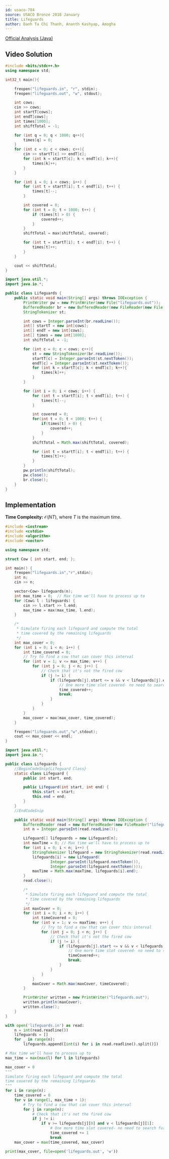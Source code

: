 ```yaml
---
id: usaco-784
source: USACO Bronze 2018 January
title: Lifeguards
author: Danh Ta Chi Thanh, Ananth Kashyap, Amogha
---
```


[Official Analysis (Java)](http://www.usaco.org/current/data/sol_lifeguards_bronze_jan18.html)

## Video Solution

<Youtube id="6csm5QNoDIs" />

<Spoiler title="Video Solution Code">

<LanguageSection>
<CPPSection>

```cpp
#include <bits/stdc++.h>
using namespace std;

int32_t main(){

	freopen("lifeguards.in", "r", stdin);
	freopen("lifeguards.out", "w", stdout);

	int cows;
	cin >> cows;
	int startT[cows];
	int endT[cows];
	int times[1000];
	int shiftTotal = -1;

	for (int q = 0; q < 1000; q++){
		times[q] = 0;
	}
	for (int c = 0; c < cows; c++){
		cin >> startT[c] >> endT[c];
		for (int k = startT[c]; k < endT[c]; k++){
			times[k]++;
		}
	}

	for (int i = 0; i < cows; i++) {
		for (int t = startT[i]; t < endT[i]; t++) {
			times[t]--;
		}

		int covered = 0;
		for (int t = 0; t < 1000; t++) {
			if (times[t] > 0) {
				covered++;
			}
		}
		shiftTotal = max(shiftTotal, covered);

		for (int t = startT[i]; t < endT[i]; t++) {
			times[t]++;
		}
	}

	cout << shiftTotal;
}

```

</CPPSection>
<JavaSection>

```java
import java.util.*;
import java.io.*;

public class Lifeguards {
	public static void main(String[] args) throws IOException {
		PrintWriter pw = new PrintWriter(new File("lifeguards.out"));
		BufferedReader br = new BufferedReader(new FileReader(new File("lifeguards.in")));
		StringTokenizer st;

		int cows = Integer.parseInt(br.readLine());
		int[] startT = new int[cows];
		int[] endT = new int[cows];
		int[] times = new int[1000];
		int shiftTotal = -1;

		for (int c = 0; c < cows; c++){
			st = new StringTokenizer(br.readLine());
			startT[c] = Integer.parseInt(st.nextToken());
			endT[c] = Integer.parseInt(st.nextToken());
			for (int k = startT[c]; k < endT[c]; k++){
				times[k]++;
			}
		}

		for (int i = 0; i < cows; i++) {
			for (int t = startT[i]; t < endT[i]; t++) {
				times[t]--;
			}

			int covered = 0;
			for(int t = 0; t < 1000; t++) {
				if(times[t] > 0) {
					covered++;
				}
			}
			shiftTotal = Math.max(shiftTotal, covered);

			for (int t = startT[i]; t < endT[i]; t++) {
				times[t]++;
			}
		}
		pw.println(shiftTotal);
		pw.close();
		br.close();
	}
}

```

</JavaSection>
</LanguageSection>
</Spoiler>

## Implementation

**Time Complexity:** $\mathcal{O}(NT)$, where $T$ is the maximum time.

<LanguageSection>
<CPPSection>

```cpp
#include <iostream>
#include <cstdio>
#include <algorithm>
#include <vector>

using namespace std;

struct Cow { int start, end; };

int main() {
	freopen("lifeguards.in","r",stdin);
	int n;
	cin >> n;

	vector<Cow> lifeguards(n);
	int max_time = 0;  // Max time we'll have to process up to
	for (Cow& l : lifeguards) {
		cin >> l.start >> l.end;
		max_time = max(max_time, l.end);
	}

	/*
	 * Simulate firing each lifeguard and compute the total
	 * time covered by the remaining lifeguards
	 */
	int max_cover = 0;
	for (int i = 0; i < n; i++) {
		int time_covered = 0;
		// Try to find a cow that can cover this interval
		for (int v = 1; v <= max_time; v++) {
			for (int j = 0; j < n; j++) {
				// Check that it's not the fired cow
				if (j != i) {
					if (lifeguards[j].start <= v && v < lifeguards[j].end) {
						// One more time slot covered- no need to search further
						time_covered++;
						break;
					}
				}
			}
		}
		max_cover = max(max_cover, time_covered);
	}

	freopen("lifeguards.out","w",stdout);
	cout << max_cover << endl;
}
```

</CPPSection>
<JavaSection>

```java
import java.util.*;
import java.io.*;

public class Lifeguards {
	//BeginCodeSnip{Lifeguard Class}
	static class Lifeguard {
		public int start, end;

		public Lifeguard(int start, int end) {
			this.start = start;
			this.end = end;
		}
	}
	//EndCodeSnip

	public static void main(String[] args) throws IOException {
		BufferedReader read = new BufferedReader(new FileReader("lifeguards.in"));
		int n = Integer.parseInt(read.readLine());

		Lifeguard[] lifeguards = new Lifeguard[n];
		int maxTime = 0; // Max time we'll have to process up to
		for (int i = 0; i < n; i++) {
			StringTokenizer lifeguard = new StringTokenizer(read.readLine());
			lifeguards[i] = new Lifeguard(
					Integer.parseInt(lifeguard.nextToken()),
					Integer.parseInt(lifeguard.nextToken()));
			maxTime = Math.max(maxTime, lifeguards[i].end);
		}
		read.close();

		/*
		 * Simulate firing each lifeguard and compute the total
		 * time covered by the remaining lifeguards
		 */
		int maxCover = 0;
		for (int i = 0; i < n; i++) {
			int timeCovered = 0;
			for (int v = 1; v <= maxTime; v++) {
				// Try to find a cow that can cover this interval
				for (int j = 0; j < n; j++) {
					// Check that it's not the fired cow
					if (j != i) {
						if (lifeguards[j].start <= v && v < lifeguards[j].end) {
							// One more time slot covered- no need to search further
							timeCovered++;
							break;
						}
					}
				}
			}
			maxCover = Math.max(maxCover, timeCovered);
		}

		PrintWriter written = new PrintWriter("lifeguards.out");
		written.println(maxCover);
		written.close();
	}
}
```

</JavaSection>
<PySection>

```py
with open('lifeguards.in') as read:
	n = int(read.readline())
	lifeguards = []
	for _ in range(n):
		lifeguards.append([int(i) for i in read.readline().split()])

# Max time we'll have to process up to
max_time = max(max(l) for l in lifeguards)

max_cover = 0
"""
Simulate firing each lifeguard and compute the total
time covered by the remaining lifeguards
"""
for i in range(n):
	time_covered = 0
	for v in range(1, max_time + 1):
		# Try to find a cow that can cover this interval
		for j in range(n):
			# Check that it's not the fired cow
			if j != i:
				if v >= lifeguards[j][0] and v < lifeguards[j][1]:
					# One more time slot covered- no need to search further
					time_covered += 1
					break
	max_cover = max(time_covered, max_cover)

print(max_cover, file=open('lifeguards.out', 'w'))
```

</PySection>
</LanguageSection>
